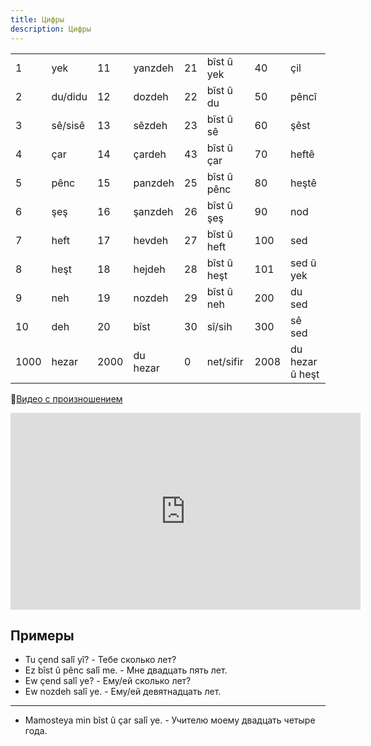 ```yaml
---
title: Цифры
description: Цифры
---
```


|      |         |      |          |     |             |      |                 |
| ---- | ------- | ---- | -------- | --- | ----------- | ---- | --------------- |
| 1    | yek     | 11   | yanzdeh  | 21  | bîst û yek  | 40   | çil             |
| 2    | du/didu | 12   | dozdeh   | 22  | bîst û du   | 50   | pêncî           |
| 3    | sê/sisê | 13   | sêzdeh   | 23  | bîst û sê   | 60   | şêst            |
| 4    | çar     | 14   | çardeh   | 43  | bîst û çar  | 70   | heftê           |
| 5    | pênc    | 15   | panzdeh  | 25  | bîst û pênc | 80   | heştê           |
| 6    | şeş     | 16   | şanzdeh  | 26  | bîst û şeş  | 90   | nod             |
| 7    | heft    | 17   | hevdeh   | 27  | bîst û heft | 100  | sed             |
| 8    | heşt    | 18   | hejdeh   | 28  | bîst û heşt | 101  | sed û yek       |
| 9    | neh     | 19   | nozdeh   | 29  | bîst û neh  | 200  | du sed          |
| 10   | deh     | 20   | bîst     | 30  | sî/sih      | 300  | sê sed          |
| 1000 | hezar   | 2000 | du hezar | 0   | net/sifir   | 2008 | du hezar û heşt |

🎥[Видео с произношением](https://youtu.be/PphhEa83g8E)

<iframe
  width="560"
  height="315"
  src="https://www.youtube.com/embed/PphhEa83g8E"
  frameborder="0"
  allow="accelerometer; autoplay; encrypted-media; gyroscope; picture-in-picture"
  allowfullscreen
></iframe>

## Примеры

- Tu çend salî yî? - Тебе сколько лет?
- Ez bîst û pênc salî me. - Мне двадцать пять лет.
- Ew çend salî ye? - Ему/ей сколько лет?
- Ew nozdeh salî ye. - Ему/ей девятнадцать лет.

---

- Mamosteya min bîst û çar salî ye. - Учителю моему двадцать четыре года.
